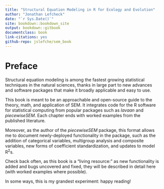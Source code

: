 ```yaml
--- 
title: "Structural Equation Modeling in R for Ecology and Evolution"
author: "Jonathan Lefcheck"
date: "`r Sys.Date()`"
site: bookdown::bookdown_site
output: bookdown::gitbook
documentclass: book
link-citations: yes
github-repo: jslefche/sem_book
---
```


# Preface
Structural equation modeling is among the fastest growing statistical techniques in the natural sciences, thanks in large part to new advances and software packages that make it broadly applicable and easy to use.

This book is meant to be an approachable and open-source guide to the theory, math, and application of SEM. It integrates code for the R software for statistical computing from popular packages such as *lavaan* and *piecewiseSEM*. Each chapter ends with worked examples from the published literature.

Moreover, as the author of the *piecewiseSEM* package, this format allows me to document newly-deployed functionality in the package, such as the addition of categorical variables, multigroup analysis and composite variables, new forms of coefficient standardization, and updates to model R<sup>2</sup>s.

Check back often, as this book is a "living resource:" as new functionality is added and bugs uncovered and fixed, they will be described in detail here (with worked examples where possible).

In some ways, this is my grandest experiment: happy reading!
